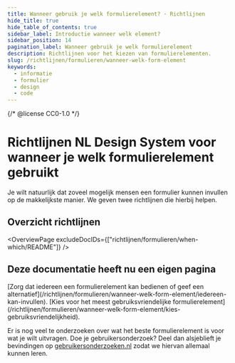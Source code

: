 ```yaml
---
title: Wanneer gebruik je welk formulierelement? · Richtlijnen
hide_title: true
hide_table_of_contents: true
sidebar_label: Introductie wanneer welk element?
sidebar_position: 14
pagination_label: Wanneer gebruik je welk formulierelement
description: Richtlijnen voor het kiezen van formulierelementen.
slug: /richtlijnen/formulieren/wanneer-welk-form-element
keywords:
  - informatie
  - formulier
  - design
  - code
---
```


{/* @license CC0-1.0 */}


# Richtlijnen NL Design System voor wanneer je welk formulierelement gebruikt

Je wilt natuurlijk dat zoveel mogelijk mensen een formulier kunnen invullen op de makkelijkste manier. We geven twee richtlijnen die hierbij helpen.

## Overzicht richtlijnen

<OverviewPage excludeDocIDs={["richtlijnen/formulieren/when-which/README"]} />

## Deze documentatie heeft nu een eigen pagina

<FragmentRedirect id="zorg-dat-iedereen-een-formulierelement-kan-bedienen-of-geef-een-alternatief">
  [Zorg dat iedereen een formulierelement kan bedienen of geef een
  alternatief](/richtlijnen/formulieren/wanneer-welk-form-element/iedereen-kan-invullen).
</FragmentRedirect>
<FragmentRedirect id="kies-voor-het-meest-gebruiksvriendelijke-formulierelement">
  [Kies voor het meest gebruiksvriendelijke
  formulierelement](/richtlijnen/formulieren/wanneer-welk-form-element/kies-gebruiksvriendelijkheid).
</FragmentRedirect>

Er is nog veel te onderzoeken over wat het beste formulierelement is voor wat je wilt uitvragen. Doe je gebruikersonderzoek? Deel dan alsjeblieft je bevindingen op [gebruikersonderzoeken.nl](http://gebruikersonderzoeken.nl/) zodat we hiervan allemaal kunnen leren.

<FooterInfo />
